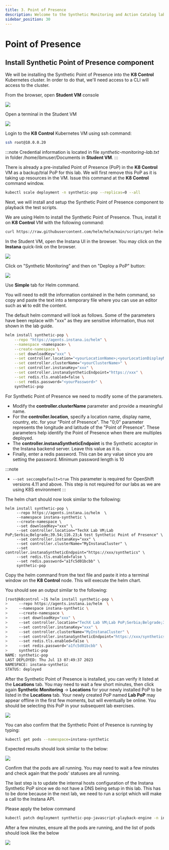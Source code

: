 ```yaml
---
title: 3. Point of Presence
description: Welcome to the Synthetic Monitoring and Action Catalog lab
sidebar_position: 30
---
```

# Point of Presence

## Install Synthetic Point of Presence component

We will be installing the Synthetic Point of Presence into the **K8 Control** Kubernetes cluster. In order to do that, we'll need access to a CLI will access to the cluster.

From the browser, open **Student VM** console

![](images/student-vm-new2.png)

Open a terminal in the Student VM

![](images/student-terminal-new.png)

Login to the **K8 Control** Kubernetes VM using ssh command:

```bash
ssh root@10.0.0.20
```
:::note
Credential information is located in file *synthetic-monitoring-lab.txt* in folder /home/ibmuser/Documents in **Student VM**.
:::

There is already a pre-installed Point of Presence (PoP) in the **K8 Control** VM as a backup/trial PoP for this lab. We will first remove this PoP as it is taking up resources in the VM.
Issue this command at the **K8 Control** command window.

```bash
kubectl scale deployment -n synthetic-pop --replicas=0 --all
```
Next, we will install and setup the Synthetic Point of Presence component to playback the test scripts.

We are using Helm to install the Synthetic Point of Presence. Thus, install it on **K8 Control** VM with the following command:
```bash
curl https://raw.githubusercontent.com/helm/helm/main/scripts/get-helm-3 | bash
```

In the Student VM, open the Instana UI in the browser. You may click on the **Instana** quick-link on the browser.

![](images/instana-ui-new.png)

Click on "Synthetic Monitoring" and then on "Deploy a PoP" button:

![](images/DeployAPoP-new.png)

Use **Simple** tab for Helm command. 

You will need to edit the information contained in the helm command, so copy and paste the text into a temporary file where you can use an editor such as **vi** to edit the content.

The default helm command will look as follows. Some of the parameters have been replace with "xxx" as they are sensitive information, thus not shown in the lab guide.
```sh
helm install synthetic-pop \
	--repo "https://agents.instana.io/helm" \
	--namespace <namespace> \
	--create-namespace \
	--set downloadKey="xxx" \
	--set controller.location="<yourLocationName>;<yourLocationDisplayName>;<yourLocationCountry>;<yourLocationCity>;0;0;<yourLocationDescription>" \
	--set controller.clusterName="<yourClusterName>" \
	--set controller.instanaKey="xxx" \
	--set controller.instanaSyntheticEndpoint="https://xxx" \
	--set redis.tls.enabled=false \
	--set redis.password="<yourPassword>" \
	synthetic-pop
  ```

For Synthetic Point of Presence we need to modify some of the parameters.  


- Modify the **controller.clusterName** parameter and provide a meaningful name.
- For the **controller.location**, specify a location name, display name, country, etc. for your "Point of Presence".   The "0;0" parameter represents the longitude and latitude of the "Point of Presence".
These parameters help identify the Point of Presence when there are multiples deployed.
- The **controller.instanaSyntheticEndpoint** is the Synthetic acceptor in the Instana backend server. Leave this value as it is.
- Finally, enter a redis password.  This can be any value since you are setting the password. Minimum password length is 10

:::note
- `--set seccompDefault=true` This parameter is required for OpenShift versions 4.11 and above. This step is not required for our labs as we are using K8S environment
:::

The helm chart should now look similar to the following:

```text
helm install synthetic-pop \
     --repo https://agents.instana.io/helm  \
     --namespace instana-synthetic \
     --create-namespace \
     --set downloadKey="xxx" \
     --set controller.location="TechX Lab VM;Lab PoP;Serbia;Belgrade;39.54;116.23;A test Synthetic Point of Presence" \
     --set controller.instanaKey="xxx" \
     --set controller.clusterName="MyInstanaCluster" \
     --set controller.instanaSyntheticEndpoint="https://xxx/synthetics" \
     --set redis.tls.enabled=false \
     --set redis.password="a1fc5d01bcbb" \
     synthetic-pop
```

Copy the helm command from the text file and paste it into a terminal window on the **K8 Control** node. This will execute the helm chart.

You should see an output similar to the following:

```sh
[root@k8control ~]$ helm install synthetic-pop \
>     --repo https://agents.instana.io/helm  \
>     --namespace instana-synthetic \
>     --create-namespace \
>     --set downloadKey="xxx" \
>     --set controller.location="TechX Lab VM;Lab PoP;Serbia;Belgrade;39.54;116.23;A test Synthetic Point of Presence" \
>     --set controller.instanaKey="xxx" \
>     --set controller.clusterName="MyInstanaCluster" \
>     --set controller.instanaSyntheticEndpoint="https://xxx/synthetics" \
>     --set redis.tls.enabled=false \
>     --set redis.password="a1fc5d01bcbb" \
>     synthetic-pop
NAME: synthetic-pop
LAST DEPLOYED: Thu Jul 13 07:49:37 2023
NAMESPACE: instana-synthetic
STATUS: deployed
```

After the Synthetic Point of Presence is installed, you can verify it listed at the **Locations** tab.
You may need to wait a few short minutes, then click again **Synthetic Monitoring** -> **Locations** for your newly installed PoP to be listed in the **Locations** tab.
Your newly created PoP named **Lab PoP** may appear offline in the first few moments, but will eventually be online.
You should be selecting this PoP in your subsequent lab exercises.

![](images/PointOfPresence_Location-new.png)

You can also confirm that the Synthetic Point of Presence is running by typing:
```sh
kubectl get pods --namespace=instana-synthetic
```

Expected results should look similar to the below:

![](images/pop-syn-pods-new.png)

Confirm that the pods are all running. You may need to wait a few minutes and check again that the pods' statuses are all running.

The last step is to update the internal hosts configuration of the Instana Synthetic PoP since we do not have a DNS being setup in this lab. This has to be done because in the next lab, we need to run a script which will make a call to the Instana API.

Please apply the below command

```sh
kubectl patch deployment synthetic-pop-javascript-playback-engine -n instana-synthetic --patch '{"spec": {"template": {"spec": {"hostAliases": [{"hostnames": ["student-labs.instana.training"],"ip": "10.0.0.10"}]}}}}'
```

After a few minutes, ensure all the pods are running, and the list of pods should look like the below

![](images/pop-syn-pods-new.png)
